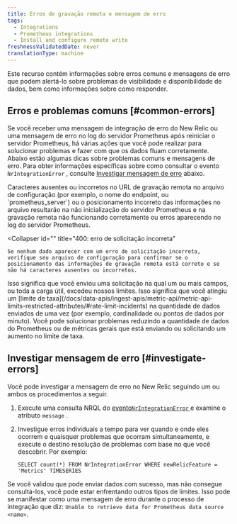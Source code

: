 ```yaml
---
title: Erros de gravação remota e mensagem de erro
tags:
  - Integrations
  - Prometheus integrations
  - Install and configure remote write
freshnessValidatedDate: never
translationType: machine
---
```


Este recurso contém informações sobre erros comuns e mensagens de erro que podem alertá-lo sobre problemas de visibilidade e disponibilidade de dados, bem como informações sobre como responder.

## Erros e problemas comuns [#common-errors]

Se você receber uma mensagem de integração de erro do New Relic ou uma mensagem de erro no log do servidor Prometheus após reiniciar o servidor Prometheus, há várias ações que você pode realizar para solucionar problemas e fazer com que os dados fluam corretamente. Abaixo estão algumas dicas sobre problemas comuns e mensagens de erro. Para obter informações específicas sobre como consultar o evento `NrIntegrationError` , consulte [Investigar mensagem de erro](#investigate-errors) abaixo.

<CollapserGroup>
  <Collapser
    id=""
    title="Erros de configuração"
  >
    Caracteres ausentes ou incorretos no URL de gravação remota no arquivo de configuração (por exemplo, o nome do endpoint, <InlinePopover type="licenseKey"/>ou `prometheus_server`) ou o posicionamento incorreto das informações no arquivo resultarão na não inicialização do servidor Prometheus e na gravação remota não funcionando corretamente ou erros aparecendo no log do servidor Prometheus.
  </Collapser>

  <Collapser
    id=""
    title="400: erro de solicitação incorreta"
  >
    Se nenhum dado aparecer com um erro de solicitação incorreta, verifique seu arquivo de configuração para confirmar se o posicionamento das informações de gravação remota está correto e se não há caracteres ausentes ou incorretos.
  </Collapser>

  <Collapser title="413: erro de entidade de solicitação muito grande">
    Isso significa que você enviou uma solicitação na qual um ou mais campos, ou toda a carga útil, excedeu nossos limites.
  </Collapser>

  <Collapser title="429: erro de limite de taxa">
    Isso significa que você atingiu um [limite de taxa](/docs/data-apis/ingest-apis/metric-api/metric-api-limits-restricted-attributes/#rate-limit-incidents) na quantidade de dados enviados de uma vez (por exemplo, cardinalidade ou pontos de dados por minuto). Você pode solucionar problemas reduzindo a quantidade de dados do Prometheus ou de métricas gerais que está enviando ou solicitando um aumento no limite de taxa.
  </Collapser>
</CollapserGroup>

## Investigar mensagem de erro [#investigate-errors]

Você pode investigar a mensagem de erro no New Relic seguindo um ou ambos os procedimentos a seguir.

1. Execute uma consulta NRQL do [evento`NrIntegrationError` ](/docs/telemetry-data-platform/manage-data/nrintegrationerror)e examine o atributo `message` .

2. Investigue erros individuais a tempo para ver quando e onde eles ocorrem e quaisquer problemas que ocorram simultaneamente, e execute o destino resolução de problemas com base no que você descobrir. Por exemplo:

   ```
   SELECT count(*) FROM NrIntegrationError WHERE newRelicFeature = 'Metrics' TIMESERIES
   ```

Se você validou que pode enviar dados com sucesso, mas não consegue consultá-los, você pode estar enfrentando outros tipos de limites. Isso pode se manifestar como uma mensagem de erro durante o processo de integração que diz: `Unable to retrieve data for Prometheus data source <name>`.
